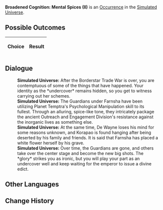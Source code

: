 {{Simulated Universe Event Infobox
|title         = Broadened Cognition: Mental Spices (II)
|image         = Trailblaze Secret 8.png
|type          =
|domains_su    = 
|domains_ext   = 
|domains_swarm = 
|domains_gng   = 
|requirements  =
|prev          = {{tx}}
|next          = {{tx}}
|indexRewards  =
|characters    = 
}}
'''Broadened Cognition: Mental Spices (II)''' is an [[Simulated Universe/Occurrence|Occurrence]] in the [[Simulated Universe]].

==Possible Outcomes==
{| class="article-table"
!Choice
!Result

|}

<!--
==Gameplay Notes==

-->
==Dialogue==
{{Dialogue Start}}
:'''Simulated Universe:''' After the Borderstar Trade War is over, you are contemptuous of some of the things that have happened. Your identity as the *undercover* remains hidden, so you get to witness {{Color|Keyword|Telora Farnsha}} carrying out her schemes.
:'''Simulated Universe:''' The Guardians under Farnsha have been utilizing Planet Temptra's Psychological Manipulation skill to its fullest. Through an alluring, spice-like tone, they intricately package the ancient Outreach and Engagement Division's resistance against the inorganic lives as something else.
:'''Simulated Universe:''' At the same time, De Wayne loses his mind for some reasons unknown, and Korapao is found hanging after being deserted by his family and friends. It is said that Farnsha has placed a white flower herself by his grave.
:'''Simulated Universe:''' Over time, the Guardians are gone, and others take over the center stage and become the new big shots. The *glory* strikes you as ironic, but you will play your part as an undercover well and keep waiting for the emperor to issue a divine edict.
{{Dialogue End}}

==Other Languages==
{{Other Languages
|en   = Broadened Cognition: Mental Spices (II)
|zhs  = 认知拓宽：「精神香料」•其二
|zht  = 認知拓寬：「精神香料」•其二
|ja   = {{Rubi|認識拡張|にんしきかくちょう}}：「{{Rubi|精神|せいしん}}のスパイス」・その2
|ko   = 인지 확대: 「정신적 향신료」•2
|es   = Expansión perceptiva: especias mentales II
|fr   = Élévation de la conscience&nbsp;: Épices mentales (II)
|ru   = Расширение сознания: Духовные специи II
|th   = ขยายการรับรู้: "ส่วนผสมแห่งจิตใจ" (2)
|vi   = Mở Rộng Tri Thức: Hương Liệu Tinh Thần 2
|de   = Kognitive Erweiterung: Geistiges Gewürz (II)
|id   = Ekspansi Kognitif: "Bumbu Mental" (2)
|pt   = Expansão Cognitiva: Temperos Metálicos (II)
}}

==Change History==
{{Change History|1.6}}
